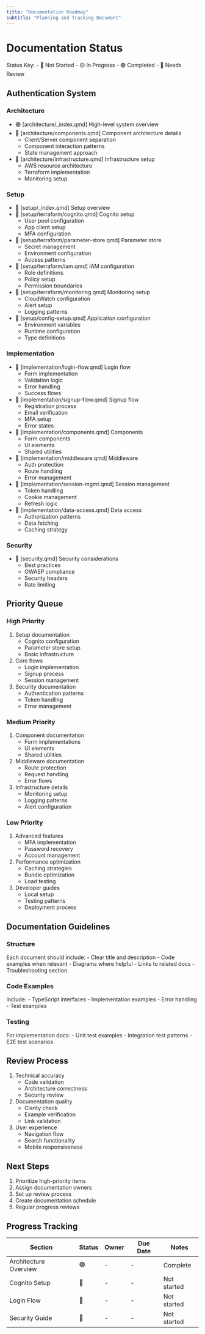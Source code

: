 ```yaml
---
title: "Documentation Roadmap"
subtitle: "Planning and Tracking Document"
---
```


# Documentation Status

:::{.callout-note}
Status Key:
- 🔴 Not Started
- 🟡 In Progress
- 🟢 Completed
- 📝 Needs Review
:::

## Authentication System

### Architecture
- 🟢 [architecture/_index.qmd] High-level system overview
- 🔴 [architecture/components.qmd] Component architecture details
  * Client/Server component separation
  * Component interaction patterns
  * State management approach
- 🔴 [architecture/infrastructure.qmd] Infrastructure setup
  * AWS resource architecture
  * Terraform implementation
  * Monitoring setup

### Setup
- 🔴 [setup/_index.qmd] Setup overview
- 🔴 [setup/terraform/cognito.qmd] Cognito setup
  * User pool configuration
  * App client setup
  * MFA configuration
- 🔴 [setup/terraform/parameter-store.qmd] Parameter store
  * Secret management
  * Environment configuration
  * Access patterns
- 🔴 [setup/terraform/iam.qmd] IAM configuration
  * Role definitions
  * Policy setup
  * Permission boundaries
- 🔴 [setup/terraform/monitoring.qmd] Monitoring setup
  * CloudWatch configuration
  * Alert setup
  * Logging patterns
- 🔴 [setup/config-setup.qmd] Application configuration
  * Environment variables
  * Runtime configuration
  * Type definitions

### Implementation
- 🔴 [implementation/login-flow.qmd] Login flow
  * Form implementation
  * Validation logic
  * Error handling
  * Success flows
- 🔴 [implementation/signup-flow.qmd] Signup flow
  * Registration process
  * Email verification
  * MFA setup
  * Error states
- 🔴 [implementation/components.qmd] Components
  * Form components
  * UI elements
  * Shared utilities
- 🔴 [implementation/middleware.qmd] Middleware
  * Auth protection
  * Route handling
  * Error management
- 🔴 [implementation/session-mgmt.qmd] Session management
  * Token handling
  * Cookie management
  * Refresh logic
- 🔴 [implementation/data-access.qmd] Data access
  * Authorization patterns
  * Data fetching
  * Caching strategy

### Security
- 🔴 [security.qmd] Security considerations
  * Best practices
  * OWASP compliance
  * Security headers
  * Rate limiting

## Priority Queue

### High Priority
1. Setup documentation
   - Cognito configuration
   - Parameter store setup
   - Basic infrastructure

2. Core flows
   - Login implementation
   - Signup process
   - Session management

3. Security documentation
   - Authentication patterns
   - Token handling
   - Error management

### Medium Priority
1. Component documentation
   - Form implementations
   - UI elements
   - Shared utilities

2. Middleware documentation
   - Route protection
   - Request handling
   - Error flows

3. Infrastructure details
   - Monitoring setup
   - Logging patterns
   - Alert configuration

### Low Priority
1. Advanced features
   - MFA implementation
   - Password recovery
   - Account management

2. Performance optimization
   - Caching strategies
   - Bundle optimization
   - Load testing

3. Developer guides
   - Local setup
   - Testing patterns
   - Deployment process

## Documentation Guidelines

### Structure
Each document should include:
- Clear title and description
- Code examples when relevant
- Diagrams where helpful
- Links to related docs
- Troubleshooting section

### Code Examples
Include:
- TypeScript interfaces
- Implementation examples
- Error handling
- Test examples

### Testing
For implementation docs:
- Unit test examples
- Integration test patterns
- E2E test scenarios

## Review Process

1. Technical accuracy
   - Code validation
   - Architecture correctness
   - Security review

2. Documentation quality
   - Clarity check
   - Example verification
   - Link validation

3. User experience
   - Navigation flow
   - Search functionality
   - Mobile responsiveness

## Next Steps

1. Prioritize high-priority items
2. Assign documentation owners
3. Set up review process
4. Create documentation schedule
5. Regular progress reviews

## Progress Tracking

| Section | Status | Owner | Due Date | Notes |
|---------|--------|-------|-----------|-------|
| Architecture Overview | 🟢 | - | - | Complete |
| Cognito Setup | 🔴 | - | - | Not started |
| Login Flow | 🔴 | - | - | Not started |
| Security Guide | 🔴 | - | - | Not started |